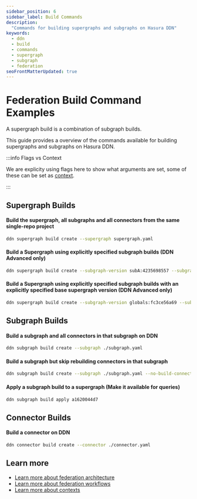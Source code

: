 ```yaml
---
sidebar_position: 6
sidebar_label: Build Commands
description:
  "Commands for building supergraphs and subgraphs on Hasura DDN"
keywords:
  - ddn
  - build
  - commands
  - supergraph
  - subgraph
  - federation
seoFrontMatterUpdated: true
---
```


# Federation Build Command Examples

A supergraph build is a combination of subgraph builds. 

This guide provides a overview of the commands available for building supergraphs and subgraphs on Hasura DDN.

:::info Flags vs Context

We are explicity using flags here to show what arguments are set, some of these can be set as 
[context](/project-configuration/contexts.mdx). 

:::

## Supergraph Builds

#### Build the supergraph, all subgraphs and all connectors from the same single-repo project
```bash
ddn supergraph build create --supergraph supergraph.yaml
```

#### Build a Supergraph using explicitly specified subgraph builds (DDN Advanced only)
```bash
ddn supergraph build create --subgraph-version subA:4235698557 --subgraph-version subB:46241f2bd9 --subgraph-version subC:1ef62e5024
```

#### Build a Supergraph using explicitly specified subgraph builds with an explicitly specified base supergraph version (DDN Advanced only)
```bash
ddn supergraph build create --subgraph-version globals:fc3ce56a69 --subgraph-version my_subgraph:ee738baa8f --base-supergraph-version 155e3569c4
```

## Subgraph Builds

#### Build a subgraph and all connectors in that subgraph on DDN
```bash
ddn subgraph build create --subgraph ./subgraph.yaml
```

#### Build a subgraph but skip rebuilding connectors in that subgraph
```bash
ddn subgraph build create --subgraph ./subgraph.yaml --no-build-connectors
```

#### Apply a subgraph build to a supergraph (Make it available for queries)
```bash
ddn subgraph build apply a1620044d7
```

## Connector Builds

#### Build a connector on DDN
```bash
ddn connector build create --connector ./connector.yaml
```

## Learn more

- [Learn more about federation architecture](/federation/architecture.mdx)
- [Learn more about federation workflows](/federation/workflows.mdx)
- [Learn more about contexts](/project-configuration/contexts.mdx)
